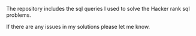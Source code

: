 The repository includes the sql queries I used to solve the Hacker rank sql problems. 

If there are any issues in my solutions please let me know. 